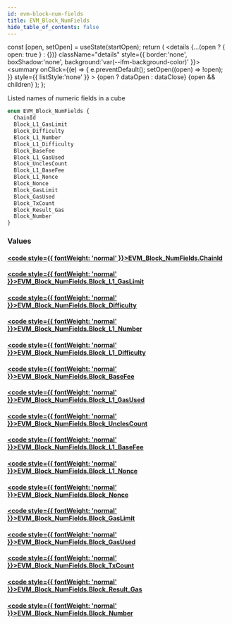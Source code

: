 ```yaml
---
id: evm-block-num-fields
title: EVM_Block_NumFields
hide_table_of_contents: false
---
```







  const [open, setOpen] = useState(startOpen);
  return (
    <details {...(open ? { open: true } : {})} className="details" style={{ border:'none', boxShadow:'none', background:'var(--ifm-background-color)' }}>
      <summary
        onClick={(e) => {
          e.preventDefault();
          setOpen((open) => !open);
        }}
        style={{ listStyle:'none' }}
      >
      {open ? dataOpen : dataClose}
      </summary>
      {open && children}
    </details>
  );
};




Listed names of numeric fields in a cube


```graphql
enum EVM_Block_NumFields {
  ChainId
  Block_L1_GasLimit
  Block_Difficulty
  Block_L1_Number
  Block_L1_Difficulty
  Block_BaseFee
  Block_L1_GasUsed
  Block_UnclesCount
  Block_L1_BaseFee
  Block_L1_Nonce
  Block_Nonce
  Block_GasLimit
  Block_GasUsed
  Block_TxCount
  Block_Result_Gas
  Block_Number
}
```




### Values

#### [<code style={{ fontWeight: 'normal' }}>EVM_Block_NumFields.<b>ChainId</b></code>](#) 
> 
> 

#### [<code style={{ fontWeight: 'normal' }}>EVM_Block_NumFields.<b>Block_L1_GasLimit</b></code>](#) 
> 
> 

#### [<code style={{ fontWeight: 'normal' }}>EVM_Block_NumFields.<b>Block_Difficulty</b></code>](#) 
> 
> 

#### [<code style={{ fontWeight: 'normal' }}>EVM_Block_NumFields.<b>Block_L1_Number</b></code>](#) 
> 
> 

#### [<code style={{ fontWeight: 'normal' }}>EVM_Block_NumFields.<b>Block_L1_Difficulty</b></code>](#) 
> 
> 

#### [<code style={{ fontWeight: 'normal' }}>EVM_Block_NumFields.<b>Block_BaseFee</b></code>](#) 
> 
> 

#### [<code style={{ fontWeight: 'normal' }}>EVM_Block_NumFields.<b>Block_L1_GasUsed</b></code>](#) 
> 
> 

#### [<code style={{ fontWeight: 'normal' }}>EVM_Block_NumFields.<b>Block_UnclesCount</b></code>](#) 
> 
> 

#### [<code style={{ fontWeight: 'normal' }}>EVM_Block_NumFields.<b>Block_L1_BaseFee</b></code>](#) 
> 
> 

#### [<code style={{ fontWeight: 'normal' }}>EVM_Block_NumFields.<b>Block_L1_Nonce</b></code>](#) 
> 
> 

#### [<code style={{ fontWeight: 'normal' }}>EVM_Block_NumFields.<b>Block_Nonce</b></code>](#) 
> 
> 

#### [<code style={{ fontWeight: 'normal' }}>EVM_Block_NumFields.<b>Block_GasLimit</b></code>](#) 
> 
> 

#### [<code style={{ fontWeight: 'normal' }}>EVM_Block_NumFields.<b>Block_GasUsed</b></code>](#) 
> 
> 

#### [<code style={{ fontWeight: 'normal' }}>EVM_Block_NumFields.<b>Block_TxCount</b></code>](#) 
> 
> 

#### [<code style={{ fontWeight: 'normal' }}>EVM_Block_NumFields.<b>Block_Result_Gas</b></code>](#) 
> 
> 

#### [<code style={{ fontWeight: 'normal' }}>EVM_Block_NumFields.<b>Block_Number</b></code>](#) 
> 
> 



